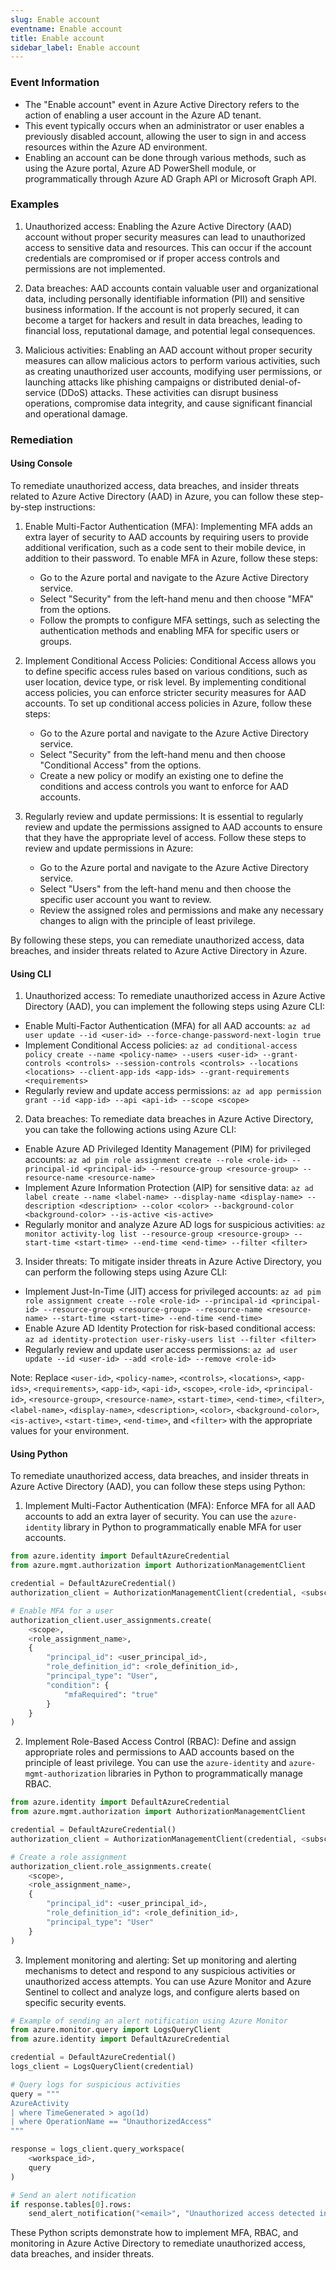 ```yaml
--- 
slug: Enable account
eventname: Enable account
title: Enable account
sidebar_label: Enable account
---
```

                       
### Event Information

- The "Enable account" event in Azure Active Directory refers to the action of enabling a user account in the Azure AD tenant.
- This event typically occurs when an administrator or user enables a previously disabled account, allowing the user to sign in and access resources within the Azure AD environment.
- Enabling an account can be done through various methods, such as using the Azure portal, Azure AD PowerShell module, or programmatically through Azure AD Graph API or Microsoft Graph API.


### Examples

1. Unauthorized access: Enabling the Azure Active Directory (AAD) account without proper security measures can lead to unauthorized access to sensitive data and resources. This can occur if the account credentials are compromised or if proper access controls and permissions are not implemented.

2. Data breaches: AAD accounts contain valuable user and organizational data, including personally identifiable information (PII) and sensitive business information. If the account is not properly secured, it can become a target for hackers and result in data breaches, leading to financial loss, reputational damage, and potential legal consequences.

3. Malicious activities: Enabling an AAD account without proper security measures can allow malicious actors to perform various activities, such as creating unauthorized user accounts, modifying user permissions, or launching attacks like phishing campaigns or distributed denial-of-service (DDoS) attacks. These activities can disrupt business operations, compromise data integrity, and cause significant financial and operational damage.

### Remediation

#### Using Console

To remediate unauthorized access, data breaches, and insider threats related to Azure Active Directory (AAD) in Azure, you can follow these step-by-step instructions:

1. Enable Multi-Factor Authentication (MFA): Implementing MFA adds an extra layer of security to AAD accounts by requiring users to provide additional verification, such as a code sent to their mobile device, in addition to their password. To enable MFA in Azure, follow these steps:
   - Go to the Azure portal and navigate to the Azure Active Directory service.
   - Select "Security" from the left-hand menu and then choose "MFA" from the options.
   - Follow the prompts to configure MFA settings, such as selecting the authentication methods and enabling MFA for specific users or groups.

2. Implement Conditional Access Policies: Conditional Access allows you to define specific access rules based on various conditions, such as user location, device type, or risk level. By implementing conditional access policies, you can enforce stricter security measures for AAD accounts. To set up conditional access policies in Azure, follow these steps:
   - Go to the Azure portal and navigate to the Azure Active Directory service.
   - Select "Security" from the left-hand menu and then choose "Conditional Access" from the options.
   - Create a new policy or modify an existing one to define the conditions and access controls you want to enforce for AAD accounts.

3. Regularly review and update permissions: It is essential to regularly review and update the permissions assigned to AAD accounts to ensure that they have the appropriate level of access. Follow these steps to review and update permissions in Azure:
   - Go to the Azure portal and navigate to the Azure Active Directory service.
   - Select "Users" from the left-hand menu and then choose the specific user account you want to review.
   - Review the assigned roles and permissions and make any necessary changes to align with the principle of least privilege.

By following these steps, you can remediate unauthorized access, data breaches, and insider threats related to Azure Active Directory in Azure.

#### Using CLI

1. Unauthorized access: To remediate unauthorized access in Azure Active Directory (AAD), you can implement the following steps using Azure CLI:

- Enable Multi-Factor Authentication (MFA) for all AAD accounts: `az ad user update --id <user-id> --force-change-password-next-login true`
- Implement Conditional Access policies: `az ad conditional-access policy create --name <policy-name> --users <user-id> --grant-controls <controls> --session-controls <controls> --locations <locations> --client-app-ids <app-ids> --grant-requirements <requirements>`
- Regularly review and update access permissions: `az ad app permission grant --id <app-id> --api <api-id> --scope <scope>`

2. Data breaches: To remediate data breaches in Azure Active Directory, you can take the following actions using Azure CLI:

- Enable Azure AD Privileged Identity Management (PIM) for privileged accounts: `az ad pim role assignment create --role <role-id> --principal-id <principal-id> --resource-group <resource-group> --resource-name <resource-name>`
- Implement Azure Information Protection (AIP) for sensitive data: `az ad label create --name <label-name> --display-name <display-name> --description <description> --color <color> --background-color <background-color> --is-active <is-active>`
- Regularly monitor and analyze Azure AD logs for suspicious activities: `az monitor activity-log list --resource-group <resource-group> --start-time <start-time> --end-time <end-time> --filter <filter>`

3. Insider threats: To mitigate insider threats in Azure Active Directory, you can perform the following steps using Azure CLI:

- Implement Just-In-Time (JIT) access for privileged accounts: `az ad pim role assignment create --role <role-id> --principal-id <principal-id> --resource-group <resource-group> --resource-name <resource-name> --start-time <start-time> --end-time <end-time>`
- Enable Azure AD Identity Protection for risk-based conditional access: `az ad identity-protection user-risky-users list --filter <filter>`
- Regularly review and update user access permissions: `az ad user update --id <user-id> --add <role-id> --remove <role-id>`

Note: Replace `<user-id>`, `<policy-name>`, `<controls>`, `<locations>`, `<app-ids>`, `<requirements>`, `<app-id>`, `<api-id>`, `<scope>`, `<role-id>`, `<principal-id>`, `<resource-group>`, `<resource-name>`, `<start-time>`, `<end-time>`, `<filter>`, `<label-name>`, `<display-name>`, `<description>`, `<color>`, `<background-color>`, `<is-active>`, `<start-time>`, `<end-time>`, and `<filter>` with the appropriate values for your environment.

#### Using Python

To remediate unauthorized access, data breaches, and insider threats in Azure Active Directory (AAD), you can follow these steps using Python:

1. Implement Multi-Factor Authentication (MFA): Enforce MFA for all AAD accounts to add an extra layer of security. You can use the `azure-identity` library in Python to programmatically enable MFA for user accounts.

```python
from azure.identity import DefaultAzureCredential
from azure.mgmt.authorization import AuthorizationManagementClient

credential = DefaultAzureCredential()
authorization_client = AuthorizationManagementClient(credential, <subscription_id>)

# Enable MFA for a user
authorization_client.user_assignments.create(
    <scope>,
    <role_assignment_name>,
    {
        "principal_id": <user_principal_id>,
        "role_definition_id": <role_definition_id>,
        "principal_type": "User",
        "condition": {
            "mfaRequired": "true"
        }
    }
)
```

2. Implement Role-Based Access Control (RBAC): Define and assign appropriate roles and permissions to AAD accounts based on the principle of least privilege. You can use the `azure-identity` and `azure-mgmt-authorization` libraries in Python to programmatically manage RBAC.

```python
from azure.identity import DefaultAzureCredential
from azure.mgmt.authorization import AuthorizationManagementClient

credential = DefaultAzureCredential()
authorization_client = AuthorizationManagementClient(credential, <subscription_id>)

# Create a role assignment
authorization_client.role_assignments.create(
    <scope>,
    <role_assignment_name>,
    {
        "principal_id": <user_principal_id>,
        "role_definition_id": <role_definition_id>,
        "principal_type": "User"
    }
)
```

3. Implement monitoring and alerting: Set up monitoring and alerting mechanisms to detect and respond to any suspicious activities or unauthorized access attempts. You can use Azure Monitor and Azure Sentinel to collect and analyze logs, and configure alerts based on specific security events.

```python
# Example of sending an alert notification using Azure Monitor
from azure.monitor.query import LogsQueryClient
from azure.identity import DefaultAzureCredential

credential = DefaultAzureCredential()
logs_client = LogsQueryClient(credential)

# Query logs for suspicious activities
query = """
AzureActivity
| where TimeGenerated > ago(1d)
| where OperationName == "UnauthorizedAccess"
"""

response = logs_client.query_workspace(
    <workspace_id>,
    query
)

# Send an alert notification
if response.tables[0].rows:
    send_alert_notification("<email>", "Unauthorized access detected in Azure AD")
```

These Python scripts demonstrate how to implement MFA, RBAC, and monitoring in Azure Active Directory to remediate unauthorized access, data breaches, and insider threats.


 